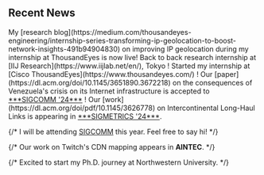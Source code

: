 ## Recent News


<NewsItem date="Dec. 2024">
  My [research blog](https://medium.com/thousandeyes-engineering/internship-series-transforming-ip-geolocation-to-boost-network-insights-491b94904830) on improving IP geolocation during my internship at ThousandEyes is now live! 
</NewsItem>

<NewsItem date="Aug. 2024">
  Back to back research internship at [IIJ Research](https://www.iijlab.net/en/), Tokyo !    
</NewsItem>

<NewsItem date="May. 2024">
  Started my internship at [Cisco ThousandEyes](https://www.thousandeyes.com/) !  
</NewsItem>

<NewsItem date="May. 2024">
  Our [paper](https://dl.acm.org/doi/10.1145/3651890.3672218) on the consequences of Venezuela's crisis on its Internet infrastructure is accepted to <u>***SIGCOMM '24***</u> !   
</NewsItem>

<NewsItem date="Oct. 2023">
  Our [work](https://dl.acm.org/doi/pdf/10.1145/3626778) on Intercontinental Long-Haul Links is appearing in <u>***SIGMETRICS '24***</u>. 
</NewsItem>

{/* <NewsItem date="Sep. 2023">
  I will be attending [SIGCOMM](https://example.com) this year. Feel free to say hi!
</NewsItem> */}

{/* <NewsItem date="Dec. 2022">
  Our work on Twitch's CDN mapping appears in **AINTEC**.
</NewsItem> */}

{/* <NewsItem date="Sep. 2022">
  Excited to start my Ph.D. journey at Northwestern University.
</NewsItem> */}